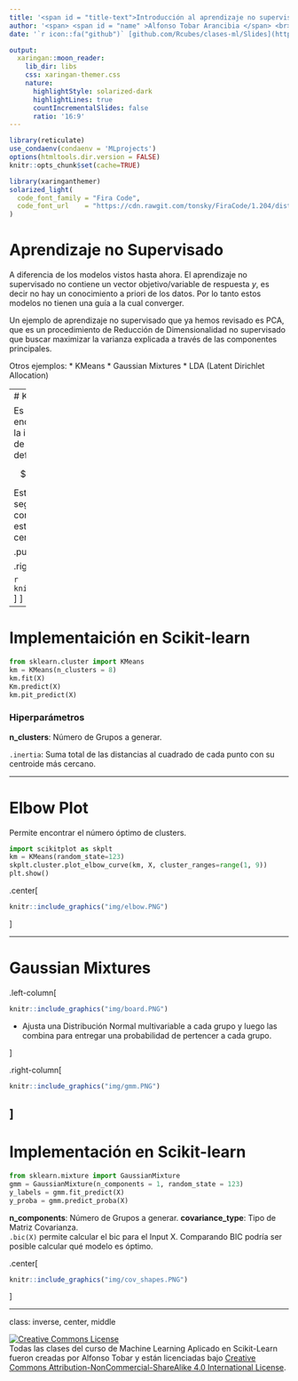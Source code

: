 ```yaml
---
title: '<span id = "title-text">Introducción al aprendizaje no supervisado<br></span>'
author: '<span> <span id = "name" >Alfonso Tobar Arancibia </span> <br><span style = "font-size: 75%;">Data Scientist<br>02-11-2020</span> </span> '
date: '`r icon::fa("github")` [github.com/Rcubes/clases-ml/Slides](https://github.com/Rcubes/clases-ml/tree/master/Slides)'

output:
  xaringan::moon_reader:
    lib_dir: libs
    css: xaringan-themer.css
    nature:
      highlightStyle: solarized-dark
      highlightLines: true
      countIncrementalSlides: false
      ratio: '16:9'
---
```



```r
library(reticulate)
use_condaenv(condaenv = 'MLprojects')
options(htmltools.dir.version = FALSE)
knitr::opts_chunk$set(cache=TRUE)
```

```r
library(xaringanthemer)
solarized_light(
  code_font_family = "Fira Code",
  code_font_url    = "https://cdn.rawgit.com/tonsky/FiraCode/1.204/distr/fira_code.css"
)
```

# Aprendizaje no Supervisado

A diferencia de los modelos vistos hasta ahora. El aprendizaje no supervisado no contiene un vector objetivo/variable de respuesta $y$, es decir no hay un conocimiento a priori de los datos. Por lo tanto estos modelos no tienen una guía a la cual converger. 

Un ejemplo de aprendizaje no supervisado que ya hemos revisado es PCA, que es un procedimiento de Reducción de Dimensionalidad no supervisado que buscar maximizar la varianza explicada a través de las componentes principales.

Otros ejemplos:
* KMeans
* Gaussian Mixtures
* LDA (Latent Dirichlet Allocation)



---
# K-Means

Es un algoritmo muy sencillo que que encuentra K grupos de Datos minimizando la inercia entre un centroide dado y el resto de valores dentro del grupo.
La inercia se define como:

$$\sum_{\mu_j \in C}^n ||x_i-\mu_j||^2$$

Estos modelos entonces buscaran segmentar y generar clusters de datos que contengan cierta similaridad entre ellos, esta similaridad será medida por qué tan cercanos están.

.pull-left[

.right[
```r
knitr::include_graphics("img/Clustering.PNG")
```
]
]
.pull-right[
.left[

```r
knitr::include_graphics("img/kmeans.PNG")
```
]
]

---

# Implementaición en Scikit-learn

```python
from sklearn.cluster import KMeans
km = KMeans(n_clusters = 8)
km.fit(X)
Km.predict(X)
km.pit_predict(X)
```
### Hiperparámetros
**n_clusters**: Número de Grupos a generar.

`.inertia`: Suma total de las distancias al cuadrado de cada punto con su centroide más cercano.

---

# Elbow Plot
Permite encontrar el número óptimo de clusters.

```python
import scikitplot as skplt
km = KMeans(random_state=123)
skplt.cluster.plot_elbow_curve(km, X, cluster_ranges=range(1, 9))
plt.show()
```
.center[

```r
knitr::include_graphics("img/elbow.PNG")
```
]

---

# Gaussian Mixtures

.left-column[

```r
knitr::include_graphics("img/board.PNG")
```

* Ajusta una Distribución Normal multivariable a cada grupo y luego las combina para entregar una probabilidad de pertencer a cada grupo.

]

.right-column[

```r
knitr::include_graphics("img/gmm.PNG")
```
]
---

# Implementación en Scikit-learn

```python
from sklearn.mixture import GaussianMixture
gmm = GaussianMixture(n_components = 1, random_state = 123)
y_labels = gmm.fit_predict(X)
y_proba = gmm.predict_proba(X)
```

**n_components**: Número de Grupos a generar.           **covariance_type**: Tipo de Matriz Covarianza.  
`.bic(X)` permite calcular el bic para el Input X. Comparando BIC podría ser posible calcular qué modelo es óptimo.

.center[
```r
knitr::include_graphics("img/cov_shapes.PNG")
```
]


---
class: inverse, center, middle

<a rel="license" href="http://creativecommons.org/licenses/by-nc-sa/4.0/"><img alt="Creative Commons License" style="border-width:0" src="https://i.creativecommons.org/l/by-nc-sa/4.0/88x31.png" /></a><br /><span xmlns:dct="http://purl.org/dc/terms/" data-property="dct:title">Todas las clases del curso de Machine Learning Aplicado en Scikit-Learn</span> fueron creadas por
<span xmlns:cc="http://creativecommons.org/ns#" data-property="cc:attributionName">Alfonso
Tobar</span> y están licenciadas bajo <a rel="license" href="http://creativecommons.org/licenses/by-nc-sa/4.0/">Creative
Commons Attribution-NonCommercial-ShareAlike 4.0 International
License</a>.









